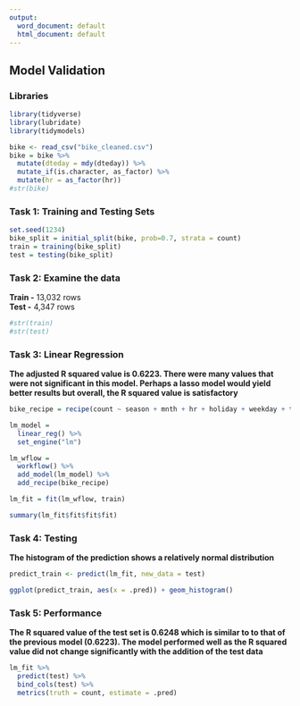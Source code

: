 ---
output:
  word_document: default
  html_document: default
---
## Model Validation

### Libraries
```{r message = FALSE, warning = FALSE}
library(tidyverse)
library(lubridate)
library(tidymodels)
```

```{r message = FALSE, warning = FALSE}
bike <- read_csv("bike_cleaned.csv")
bike = bike %>% 
  mutate(dteday = mdy(dteday)) %>% 
  mutate_if(is.character, as_factor) %>%
  mutate(hr = as_factor(hr))
#str(bike)
```
### Task 1: Training and Testing Sets  
```{r}
set.seed(1234)
bike_split = initial_split(bike, prob=0.7, strata = count)
train = training(bike_split)
test = testing(bike_split)
```

### Task 2: Examine the data  
**Train -** 13,032 rows  
**Test -** 4,347 rows  
```{r}
#str(train)
#str(test)
```

### Task 3: Linear Regression
**The adjusted R squared value is 0.6223. There were many values that were not significant in this model. Perhaps a lasso model would yield better results but overall, the R squared value is satisfactory  ** 
```{r}
bike_recipe = recipe(count ~ season + mnth + hr + holiday + weekday + temp + weathersit, train) 

lm_model =
  linear_reg() %>%
  set_engine("lm")

lm_wflow =
  workflow() %>%
  add_model(lm_model) %>%
  add_recipe(bike_recipe)

lm_fit = fit(lm_wflow, train)

summary(lm_fit$fit$fit$fit)
```
### Task 4: Testing
**The histogram of the prediction shows a relatively normal distribution**
```{r}
predict_train <- predict(lm_fit, new_data = test)

ggplot(predict_train, aes(x = .pred)) + geom_histogram()
```

### Task 5: Performance
**The R squared value of the test set is 0.6248 which is similar to to that of the previous model (0.6223). The model performed well as the R squared value did not change significantly with the addition of the test data  **
```{r}
lm_fit %>% 
  predict(test) %>%
  bind_cols(test) %>%
  metrics(truth = count, estimate = .pred)
```

